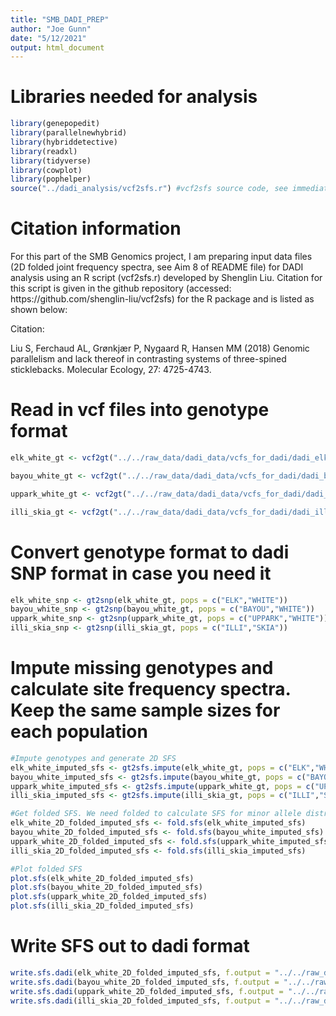 ```yaml
---
title: "SMB_DADI_PREP"
author: "Joe Gunn"
date: "5/12/2021"
output: html_document
---
```


# Libraries needed for analysis
```r
library(genepopedit)
library(parallelnewhybrid)
library(hybriddetective)
library(readxl)
library(tidyverse)
library(cowplot)
library(pophelper)
source("../dadi_analysis/vcf2sfs.r") #vcf2sfs source code, see immediately below for citation information
```

# Citation information

For this part of the SMB Genomics project, I am preparing input data files (2D folded joint frequency spectra, see Aim 8 of README file) for DADI analysis using an R script (vcf2sfs.r) developed by Shenglin Liu. Citation for this script is given in the github repository (accessed: https://github.com/shenglin-liu/vcf2sfs) for the R package and is listed as shown below:

Citation: 

Liu S, Ferchaud AL, Grønkjær P, Nygaard R, Hansen MM (2018) Genomic parallelism and lack thereof in contrasting systems of three-spined sticklebacks. Molecular Ecology, 27: 4725-4743.

# Read in vcf files into genotype format
```r

elk_white_gt <- vcf2gt("../../raw_data/dadi_data/vcfs_for_dadi/dadi_elk_white.vcf","../../raw_data/dadi_data/dadi_pops/dadi_elk_white.txt")

bayou_white_gt <- vcf2gt("../../raw_data/dadi_data/vcfs_for_dadi/dadi_bayou_white.vcf","../../raw_data/dadi_data/dadi_pops/dadi_bayou_white.txt")

uppark_white_gt <- vcf2gt("../../raw_data/dadi_data/vcfs_for_dadi/dadi_uppark_white.vcf","../../raw_data/dadi_data/dadi_pops/dadi_uppark_white.txt")

illi_skia_gt <- vcf2gt("../../raw_data/dadi_data/vcfs_for_dadi/dadi_illi_skia.vcf","../../raw_data/dadi_data/dadi_pops/dadi_illi_skia.txt")

```

# Convert genotype format to dadi SNP format in case you need it
```r
elk_white_snp <- gt2snp(elk_white_gt, pops = c("ELK","WHITE"))
bayou_white_snp <- gt2snp(bayou_white_gt, pops = c("BAYOU","WHITE"))
uppark_white_snp <- gt2snp(uppark_white_gt, pops = c("UPPARK","WHITE"))
illi_skia_snp <- gt2snp(illi_skia_gt, pops = c("ILLI","SKIA"))
```
# Impute missing genotypes and calculate site frequency spectra. Keep the same sample sizes for each population
```r
#Impute genotypes and generate 2D SFS
elk_white_imputed_sfs <- gt2sfs.impute(elk_white_gt, pops = c("ELK","WHITE"), sampleSizes = c(6,10))
bayou_white_imputed_sfs <- gt2sfs.impute(bayou_white_gt, pops = c("BAYOU","WHITE"), sampleSizes = c(7,10))
uppark_white_imputed_sfs <- gt2sfs.impute(uppark_white_gt, pops = c("UPPARK","WHITE"), sampleSizes = c(18,10))
illi_skia_imputed_sfs <- gt2sfs.impute(illi_skia_gt, pops = c("ILLI","SKIA"), sampleSizes = c(8,5))

#Get folded SFS. We need folded to calculate SFS for minor allele distributions, rather than for ancestral alleles, because we do not technically know what the ancestral allele is for these populations (the reference was an arbitrarily chosen sample)
elk_white_2D_folded_imputed_sfs <- fold.sfs(elk_white_imputed_sfs)
bayou_white_2D_folded_imputed_sfs <- fold.sfs(bayou_white_imputed_sfs)
uppark_white_2D_folded_imputed_sfs <- fold.sfs(uppark_white_imputed_sfs)
illi_skia_2D_folded_imputed_sfs <- fold.sfs(illi_skia_imputed_sfs)

#Plot folded SFS
plot.sfs(elk_white_2D_folded_imputed_sfs)
plot.sfs(bayou_white_2D_folded_imputed_sfs)
plot.sfs(uppark_white_2D_folded_imputed_sfs)
plot.sfs(illi_skia_2D_folded_imputed_sfs)

```
# Write SFS out to dadi format
```r
write.sfs.dadi(elk_white_2D_folded_imputed_sfs, f.output = "../../raw_data/dadi_data/dadi_input/elk_white_dadi.fs")
write.sfs.dadi(bayou_white_2D_folded_imputed_sfs, f.output = "../../raw_data/dadi_data/dadi_input/bayou_white_dadi.fs")
write.sfs.dadi(uppark_white_2D_folded_imputed_sfs, f.output = "../../raw_data/dadi_data/dadi_input/uppark_white_dadi.fs")
write.sfs.dadi(illi_skia_2D_folded_imputed_sfs, f.output = "../../raw_data/dadi_data/dadi_input/illi_skia_dadi.fs")

```


